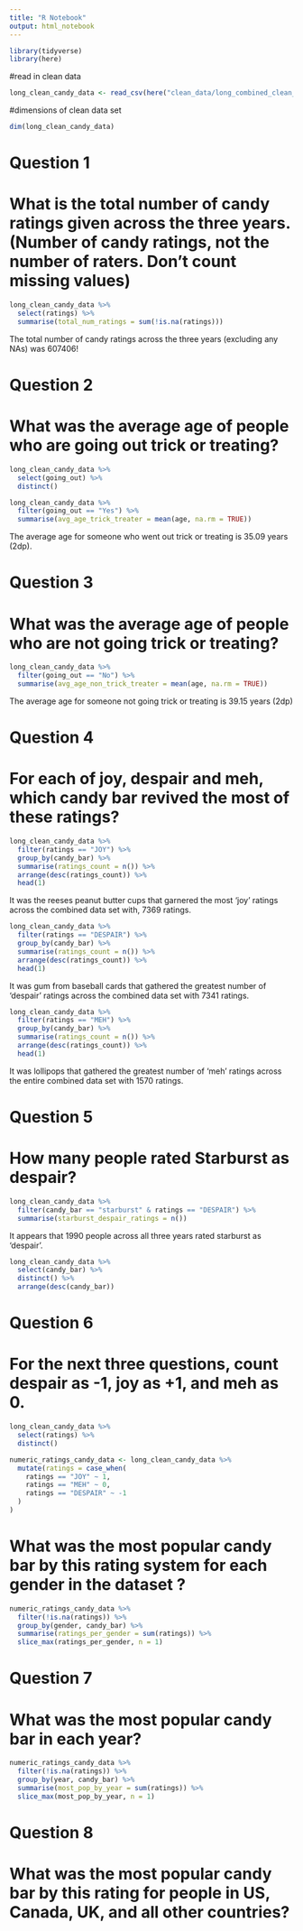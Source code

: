 ```yaml
---
title: "R Notebook"
output: html_notebook
---
```


```r
library(tidyverse)
library(here)
```

#read in clean data 
```r
long_clean_candy_data <- read_csv(here("clean_data/long_combined_clean_data.csv"))
```


#dimensions of clean data set
```r

dim(long_clean_candy_data)

```

# Question 1
# What is the total number of candy ratings given across the three years. (Number of candy ratings, not the number of raters. Don’t count missing values)

```r

long_clean_candy_data %>% 
  select(ratings) %>% 
  summarise(total_num_ratings = sum(!is.na(ratings)))

```

The total number of candy ratings across the three years (excluding any NAs)
was 607406!

# Question 2
# What was the average age of people who are going out trick or treating?


```r

long_clean_candy_data %>% 
  select(going_out) %>% 
  distinct()
```

```r

long_clean_candy_data %>% 
  filter(going_out == "Yes") %>%
  summarise(avg_age_trick_treater = mean(age, na.rm = TRUE))

```

The average age for someone who went out trick or treating is 35.09 years (2dp).

# Question 3
# What was the average age of people who are not going trick or treating?

```r

long_clean_candy_data %>% 
  filter(going_out == "No") %>% 
  summarise(avg_age_non_trick_treater = mean(age, na.rm = TRUE))


```

The average age for someone not going trick or treating is 39.15 years (2dp)

# Question 4
# For each of joy, despair and meh, which candy bar revived the most of these ratings?

```r

long_clean_candy_data %>%
  filter(ratings == "JOY") %>% 
  group_by(candy_bar) %>% 
  summarise(ratings_count = n()) %>% 
  arrange(desc(ratings_count)) %>% 
  head(1)

```

It was the reeses peanut butter cups that garnered the most 'joy' ratings across
the combined data set with, 7369 ratings.

```r

long_clean_candy_data %>%
  filter(ratings == "DESPAIR") %>% 
  group_by(candy_bar) %>% 
  summarise(ratings_count = n()) %>% 
  arrange(desc(ratings_count)) %>% 
  head(1)

```

It was gum from baseball cards that gathered the greatest number of 'despair'
ratings across the combined data set with 7341 ratings. 

```r

long_clean_candy_data %>%
  filter(ratings == "MEH") %>% 
  group_by(candy_bar) %>% 
  summarise(ratings_count = n()) %>% 
  arrange(desc(ratings_count)) %>% 
  head(1)

```

It was lollipops that gathered the greatest number of 'meh' ratings across the
entire combined data set with 1570 ratings.


# Question 5
# How many people rated Starburst as despair?

```r

long_clean_candy_data %>% 
  filter(candy_bar == "starburst" & ratings == "DESPAIR") %>% 
  summarise(starburst_despair_ratings = n())

```

It appears that 1990 people across all three years rated starburst as 'despair'.

```r
long_clean_candy_data %>% 
  select(candy_bar) %>% 
  distinct() %>% 
  arrange(desc(candy_bar))
```

# Question 6

# For the next three questions, count despair as -1, joy as +1, and meh as 0.

```r

long_clean_candy_data %>% 
  select(ratings) %>% 
  distinct()

numeric_ratings_candy_data <- long_clean_candy_data %>% 
  mutate(ratings = case_when(
    ratings == "JOY" ~ 1,
    ratings == "MEH" ~ 0,
    ratings == "DESPAIR" ~ -1
  )
)

```

# What was the most popular candy bar by this rating system for each gender in the dataset ?

```r

numeric_ratings_candy_data %>%
  filter(!is.na(ratings)) %>%
  group_by(gender, candy_bar) %>%
  summarise(ratings_per_gender = sum(ratings)) %>% 
  slice_max(ratings_per_gender, n = 1)

```

# Question 7
# What was the most popular candy bar in each year?

```r

numeric_ratings_candy_data %>% 
  filter(!is.na(ratings)) %>% 
  group_by(year, candy_bar) %>% 
  summarise(most_pop_by_year = sum(ratings)) %>% 
  slice_max(most_pop_by_year, n = 1)

```

# Question 8
# What was the most popular candy bar by this rating for people in US, Canada, UK, and all other countries?

```r

```

